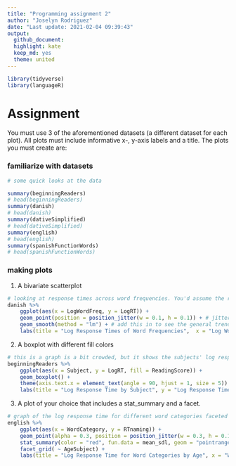 ```yaml
---
title: "Programming assignment 2"
author: "Joselyn Rodriguez"
date: "Last update: 2021-02-04 09:39:43"
output:
  github_document:
  highlight: kate
  keep_md: yes
  theme: united
---
```


```r
library(tidyverse)
library(languageR)
```

# Assignment 

You must use 3 of the aforementioned datasets (a different dataset for each plot). All plots must include informative x-, y-axis labels and a title. The plots you must create are:

### familiarize with datasets

```r
# some quick looks at the data

summary(beginningReaders)
# head(beginningReaders)
summary(danish)
# head(danish)
summary(dativeSimplified)
# head(dativeSimplified)
summary(english)
# head(english)
summary(spanishFunctionWords)
# head(spanishFunctionWords)
```


### making plots 
 1. A bivariate scatterplot
 
```r

# looking at response times across word frequencies. You'd assume the response times would get shorter as frequency increases and it looks to be the case
danish %>% 
    ggplot(aes(x = LogWordFreq, y = LogRT)) +
    geom_point(position = position_jitter(w = 0.1, h = 0.1)) + # jitter a bit horizontally and vertically to see all the points
    geom_smooth(method = "lm") + # add this in to see the general trend
    labs(title = "Log Response Times of Word Frequencies",  x = "Log Word Frequency", y = "Log Response Time")
```

 2. A boxplot with different fill colors
 
```r

# this is a graph is a bit crowded, but it shows the subjects' log response times and reading score 
beginningReaders %>% 
    ggplot(aes(x = Subject, y = LogRT, fill = ReadingScore)) +
    geom_boxplot() +
    theme(axis.text.x = element_text(angle = 90, hjust = 1, size = 5)) +
    labs(title = "Log Response Time by Subject", y = "Log Response Time")
```
 
 3. A plot of your choice that includes a stat_summary and a facet.


```r

# graph of the log response time for different word categories faceted across age. It doesn't look like there's a difference
english %>%
    ggplot(aes(x = WordCategory, y = RTnaming)) +
    geom_point(alpha = 0.3, position = position_jitter(w = 0.3, h = 0.1)) + # also jittered this a bit
    stat_summary(color = "red", fun.data = mean_sdl, geom = "pointrange") +
    facet_grid( ~ AgeSubject) +
    labs(title = "Log Response Time for Word Categories by Age", x = "Word Category", y = "Log Response Time")
```


